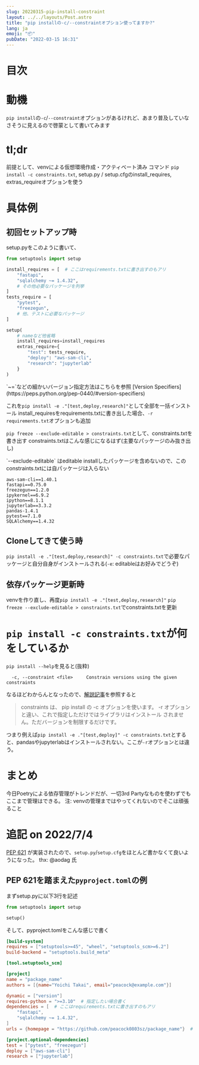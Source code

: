 ```yaml
---
slug: 20220315-pip-install-constraint
layout: ../../layouts/Post.astro
title: "pip installの-c/--constraintオプション使ってますか?"
lang: ja
emoji: "📦"
pubDate: "2022-03-15 16:31"
---
```



# 目次

# 動機

`pip install`の`-c`/`--constraint`オプションがあるけれど、あまり普及していなさそうに見えるので啓蒙として書いてみます

# tl;dr

前提として、venvによる仮想環境作成・アクティベート済み
コマンド `pip install -c constraints.txt`, setup.py / setup.cfgのinstall_requires, extras_requireオプションを使う

# 具体例

## 初回セットアップ時

setup.pyをこのように書いて、
```python
from setuptools import setup

install_requires = [  # ここはrequirements.txtに書き出すのもアリ
    "fastapi",
    "sqlalchemy ~= 1.4.32",
    # その他必要なパッケージを列挙
]
tests_require = [
    "pytest",
    "freezegun",
    # 他、テストに必要なパッケージ
]

setup(
    # nameなど他省略
    install_requires=install_requires
    extras_require={
        "test": tests_require,
        "deploy": "aws-sam-cli",
        "research": "jupyterlab"
    }
)
```

<Note>
`~=`などの細かいバージョン指定方法はこちらを参照 [Version Specifiers](https://peps.python.org/pep-0440/#version-specifiers)
</Note>

これを`pip install -e ."[test,deploy,research]"`として全部を一括インストール
install_requiresをrequirements.txtに書き出した場合、`-r requirements.txt`オプションも追加

`pip freeze --exclude-editable > constraints.txt`として、constraints.txtを書き出す
constraints.txtはこんな感じになるはず(主要なパッケージのみ抜き出し)

<Note>
`--exclude-editable` はeditable installしたパッケージを含めないので、このconstraints.txtには自パッケージは入らない
</Note>

```
aws-sam-cli==1.40.1
fastapi==0.75.0
freezegun==1.2.0
ipykernel==6.9.2
ipython==8.1.1
jupyterlab==3.3.2
pandas-1.4.1
pytest==7.1.0
SQLAlchemy==1.4.32
```

## Cloneしてきて使う時

`pip install -e ."[test,deploy,research]" -c constraints.txt`で必要なパッケージと自分自身がインストールされる(`-e`: editableはお好みでどうぞ)

## 依存パッケージ更新時

venvを作り直し、再度`pip install -e ."[test,deploy,research]"`
`pip freeze --exclude-editable > constraints.txt`でconstraints.txtを更新

# `pip install -c constraints.txt`が何をしているか

`pip install --help`を見ると(抜粋)

```  -c, --constraint <file>     Constrain versions using the given constraints```

なるほどわからんとなったので、[解説記事](https://qiita.com/methane/items/11219ceedb44c0ebcc75#constraints-の使い方)を参照すると

> constraints は、 pip install の -c オプションを使います。 -r オプションと違い、これで指定しただけではライブラリはインストール されません。ただバージョンを制限するだけです。

つまり例えば`pip install -e ."[test,deploy]" -c constraints.txt`とすると、pandasやjupyterlabはインストールされない。ここが`-r`オプションとは違う。

# まとめ

今日Poetryによる依存管理がトレンドだが、一切3rd Partyなものを使わずでもここまで管理はできる。
注: venvの管理まではやってくれないのでそこは頑張ること


# 追記 on 2022/7/4

[PEP 621](https://peps.python.org/pep-0621/) が実装されたので、`setup.py`/`setup.cfg`をほとんど書かなくて良いようになった。
thx: @aodag 氏

## PEP 621を踏まえた`pyproject.toml`の例

まずsetup.pyに以下3行を記述

```python
from setuptools import setup

setup()
```

そして、pyproject.tomlをこんな感じで書く

```toml
[build-system]
requires = ["setuptools>=45", "wheel", "setuptools_scm>=6.2"]
build-backend = "setuptools.build_meta"

[tool.setuptools_scm]

[project]
name = "package_name"
authors = [{name="Yoichi Takai", email="peacock@example.com"}]

dynamic = ["version"]
requires-python = ">=3.10"  # 指定したい場合書く
dependencies = [  # ここはrequirements.txtに書き出すのもアリ
    "fastapi",
    "sqlalchemy ~= 1.4.32",
]
urls = {homepage = "https://github.com/peacock0803sz/package_name"}  # privateでもよい

[project.optional-dependencies]
test = ["pytest", "freezegun"]
deploy = ["aws-sam-cli"]
research = ["jupyterlab"]
```
